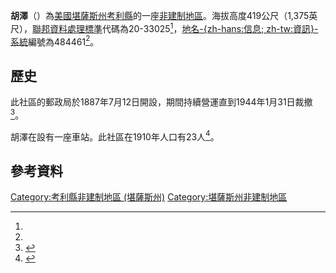 {{noteTA
|1=zh-hans:县;zh-hk:縣;zh-tw:郡;
}}
{{Infobox settlement
|official_name = 胡澤
|native_name = Hooser
|settlement_type = [[非建制地區|非建制地區]] 
|nickname = 
|motto =
|pushpin_map=USA Kansas
|coordinates_region = US-KS
|subdivision_type = [[世界政區索引|國家]]
|subdivision_name = [[美国|美国]]
|subdivision_type1 = [[美國行政區劃|州]]
|subdivision_name1 = [[堪薩斯州|堪薩斯州]]
|subdivision_type2 = [[堪薩斯州行政區劃|縣]]
|subdivision_name2 = [[考利縣_(堪薩斯州)|考利縣]]
|unit_pref  =  
|population_as_of = 
|population_footnotes = 
|population_total = 
|population_density_km2 = 
|timezone = [[北美中部时区|CST]]
|utc_offset = -6
|timezone_DST = CDT
|utc_offset_DST = -5
|elevation_footnotes = 
|elevation_m = 419
|elevation_ft = 1375
|latd = 37|latm = 08|lats = 18|latNS = N
|longd = 96|longm = 37|longs = 48|longEW = W
|coordinates_display=%
|area_code = [[電話區號620|620]]
|blank_name = [[聯邦資料處理標準|FIPS代碼]]
|blank_info = 20-33025<ref name="gnis"/>
|blank1_name = [[地名信息系统|GNIS編號]]
|blank1_info = 484461<ref name=gnis>{{GNIS|484461|name=Hooser, Kansas}}</ref>
|website = 
}}

'''胡澤'''（{{lang|en|'''Hooser'''}}）為[[美國|美國]][[堪薩斯州|堪薩斯州]][[考利縣_(堪薩斯州)|考利縣]]的一座[[非建制地區|非建制地區]]。海拔高度419公尺（1,375英尺），[[聯邦資料處理標準|聯邦資料處理標準]]代碼為20-33025<ref name="gnis"/>，[[地名信息系统|地名-{zh-hans:信息; zh-tw:資訊}-系統]]編號為484461<ref name=gnis/>。

==歷史==
此社區的郵政局於1887年7月12日開設，期間持續營運直到1944年1月31日裁撤<ref>{{cite web|url=http://www.kshs.org/geog/geog_postoffices/search/county:CL |title=Kansas Post Offices, 1828-1961 (archived) |publisher=Kansas Historical Society |accessdate=6 June 2014 |deadurl=yes |archiveurl=https://web.archive.org/web/20131009131700/http://www.kshs.org/geog/geog_postoffices/search/county:CL |archivedate=October 9, 2013 }}</ref>。

胡澤在{{le|密蘇里太平洋鐵路|Missouri Pacific Railroad}}設有一座車站。此社區在1910年人口有23人<ref>{{cite book | url=http://books.google.com/books?id=o8X5krq3fP8C&pg=PA871#v=onepage&q&f=false | title=Kansas: A Cyclopedia of State History, Embracing Events, Institutions, Industries, Counties, Cities, Towns, Prominent Persons, Etc. | publisher=Standard Publishing Company | author=Blackmar, Frank Wilson | year=1912 | pages=871 | access-date=2016-05-22 | archive-date=2014-07-03 | archive-url=https://web.archive.org/web/20140703063318/http://books.google.com/books?id=o8X5krq3fP8C&pg=PA871#v=onepage&q&f=false | dead-url=no }}</ref>。

==參考資料==
{{Reflist}}

{{考利縣 (堪薩斯州)}}

{{DEFAULTSORT:Hooser}}
[[Category:考利縣非建制地區_(堪薩斯州)|Category:考利縣非建制地區 (堪薩斯州)]]
[[Category:堪薩斯州非建制地區|Category:堪薩斯州非建制地區]]

{{CowleyCountyKS-geo-stub}}